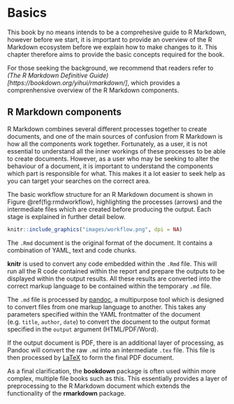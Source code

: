 # Basics

This book by no means intends to be a comprehesive guide to R Markdown, however before we start, it is important to provide an overview of the R Markdown ecosystem before we explain how to make changes to it. This chapter therefore aims to provide the basic concepts required for the book.

For those seeking the background, we recommend that readers refer to *(The R Markdown Definitive Guide)[https://bookdown.org/yihui/rmarkdown/]*, which provides a comprenhensive overview of the R Markdown components.

## R Markdown components

<!--- https://stackoverflow.com/questions/40563479/relationship-between-r-markdown-knitr-pandoc-and-bookdown --->

R Markdown combines several different processes together to create documents, and one of the main sources of confusion from R Markdown is how all the components work together. Fortunately, as a user, it is not essential to understand all the inner workings of these processes to be able to create documents. However, as a user who may be seeking to alter the behaviour of a document, it is important to understand the components which part is responsible for what. This makes it a lot easier to seek help as you can target your searches on the correct area.

The basic workflow structure for an R Markdown document is shown in Figure \@ref(fig:rmdworkflow), highlighting the processes (arrows) and the intermediate files which are created before producing the output. Each stage is explained in further detail below.

```r
knitr::include_graphics("images/workflow.png", dpi = NA)
```

The `.Rmd` document is the original format of the document. It contains a combination of YAML, text and code chunks.

**knitr** is used to convert any code embedded within the `.Rmd` file. This will run all the R code contained within the report and prepare the outputs to be displayed within the output results. All these results are converted into the correct markup language to be contained within the temporary `.md` file.

The `.md` file is processed by [pandoc](https://pandoc.org/), a multipurpose tool which is designed to convert files from one markup language to another. This takes any parameters specified within the YAML frontmatter of the document (e.g. `title`, `author`, `date`) to convert the document to the output format specified in the `output` argument (HTML/PDF/Word).

If the output document is PDF, there is an additional layer of processing, as Pandoc will convert the raw `.md` into an intermediate `.tex` file. This file is then processed by [LaTeX](https://www.latex-project.org/about/) to form the final PDF document.

As a final clarification, the **bookdown** package is often used within more complex, multiple file books such as this. This essentially provides a layer of preprocessing to the R Markdown document which extends the functionality of the **rmarkdown** package.







